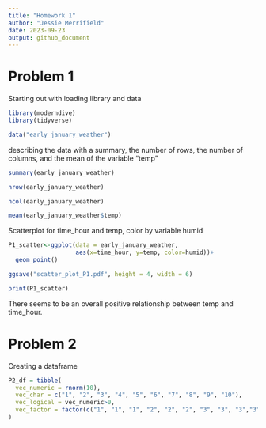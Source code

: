```yaml
---
title: "Homework 1"
author: "Jessie Merrifield"
date: 2023-09-23
output: github_document
---
```


# Problem 1

Starting out with loading library and data

```r
library(moderndive)
library(tidyverse)

data("early_january_weather")
```


describing the data with a summary, the number of rows, the number of columns, and the mean of the variable "temp"

```r
summary(early_january_weather)

nrow(early_january_weather)

ncol(early_january_weather)

mean(early_january_weather$temp)
```

Scatterplot for time_hour and temp, color by variable humid 

```r

P1_scatter<-ggplot(data = early_january_weather,
                   aes(x=time_hour, y=temp, color=humid))+
  geom_point()

ggsave("scatter_plot_P1.pdf", height = 4, width = 6)

print(P1_scatter)

```


There seems to be an overall positive relationship between temp and time_hour. 

# Problem 2

Creating a dataframe

```r
P2_df = tibble(
  vec_numeric = rnorm(10),
  vec_char = c("1", "2", "3", "4", "5", "6", "7", "8", "9", "10"),
  vec_logical = vec_numeric>0,
  vec_factor = factor(c("1", "1", "1", "2", "2", "2", "3", "3", "3","3"))
)

```


